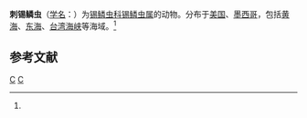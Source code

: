 {{Speciesbox
| taxon = Sigalion spinosa
| binomial_authority = (Hartman, 1939)<ref name='id10459'>{{cite web| url =http://www.bioinfo.cn/db05/BjdwSpecies.php?action=view&id=10459| title =刺锡鳞虫| work =《中国动物物种编目数据库》| publisher =中国科学院微生物研究所| author =中国科学院动物研究所| accessdate =2009-04-16| deadurl =yes| archiveurl =https://web.archive.org/web/20160305050145/http://www.bioinfo.cn/db05/BjdwSpecies.php?action=view&id=10459| archivedate =2016-03-05}}</ref>
}}

'''刺锡鳞虫'''（[[学名|学名]]：{{lang|la|''Sigalion spinosa''}}）为[[锡鳞虫科|锡鳞虫科]][[锡鳞虫属|锡鳞虫属]]的动物。分布于[[美国|美国]]、[[墨西哥|墨西哥]]，包括[[黄海|黄海]]、[[东海|东海]]、[[台湾海峡|台湾海峡]]等海域。<ref name='id10459'/>

== 参考文献 ==
{{reflist}}

{{环节动物小作品}}

{{Taxonbar}}
[[Category:1939年描述的动物|C]]
[[Category:锡鳞虫属|C]]